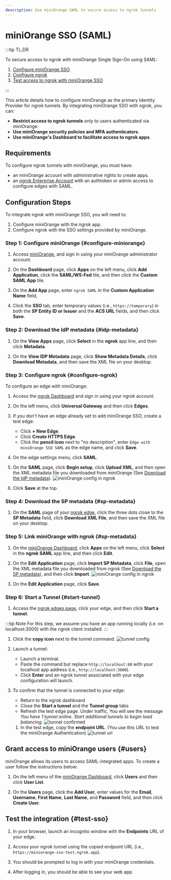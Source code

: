 ```yaml
---
description: Use miniOrange SAML to secure access to ngrok tunnels
---
```


# miniOrange SSO (SAML)

:::tip TL;DR

To secure access to ngrok with miniOrange Single Sign-On using SAML:

1. [Configure miniOrange SSO](#configure-miniorange)
1. [Configure ngrok](#configure-ngrok)
1. [Test access to ngrok with miniOrange SSO](#test-sso)

:::

This article details how to configure miniOrange as the primary Identity Provider for ngrok tunnels.
By integrating miniOrange SSO with ngrok, you can:

- **Restrict access to ngrok tunnels** only to users authenticated via miniOrange.
- **Use miniOrange security policies and MFA authenticators**.
- **Use miniOrange's Dashboard to facilitate access to ngrok apps**.

## Requirements

To configure ngrok tunnels with miniOrange, you must have:

- an miniOrange account with administrative rights to create apps.
- an [ngrok Enterprise Account](https://ngrok.com/pricing) with an authtoken or admin access to configure edges with SAML.

## Configuration Steps

To integrate ngrok with miniOrange SSO, you will need to:

1. Configure miniOrange with the ngrok app.
1. Configure ngrok with the SSO settings provided by miniOrange.

### **Step 1**: Configure miniOrange {#configure-miniorange}

1. Access [miniOrange](https://www.miniorange.com/), and sign in using your miniOrange administrator account.

1. On the **Dashboard** page, click **Apps** on the left menu, click **Add Application**, click the **SAML/WS-Fed** tile, and then click the **Custom SAML App** tile.

1. On the **Add App** page, enter `ngrok SAML` in the **Custom Application Name** field,

1. Click the **SSO** tab, enter temporary values (i.e., `https://temporary`) in both the **SP Entity ID or Issuer** and the **ACS URL** fields, and then click **Save**.

### **Step 2**: Download the IdP metadata {#idp-metadata}

1. On the **View Apps** page, click **Select** in the **ngrok** app line, and then click **Metadata**.

1. On the **View IDP Metadata** page, click **Show Metadata Details**, click **Download Metadata**, and then save the XML file on your desktop.

### **Step 3**: Configure ngrok {#configure-ngrok}

To configure an edge with miniOrange:

1. Access the [ngrok Dashboard](https://dashboard.ngrok.com/) and sign in using your ngrok account.

1. On the left menu, click **Universal Gateway** and then click **Edges**.

1. If you don't have an edge already set to add miniOrange SSO, create a test edge:

   - Click **+ New Edge**.
   - Click **Create HTTPS Edge**.
   - Click the **pencil icon** next to "no description", enter `Edge with miniOrange SSO SAML` as the edge name, and click **Save**.

1. On the edge settings menu, click **SAML**.

1. On the **SAML** page, click **Begin setup**, click **Upload XML**, and then open the XML metadata file you downloaded from miniOrange (See [Download the IdP metadata](#idp-metadata)).
   ![miniOrange config in ngrok](img/miniorange-5.png)

1. Click **Save** at the top.

### **Step 4**: Download the SP metadata {#sp-metadata}

1. On the **SAML** page of your [ngrok edge](https://dashboard.ngrok.com/edges), click the three dots close to the **SP Metadata** field, click **Download XML File**, and then save the XML file on your desktop.

### **Step 5**: Link miniOrange with ngrok {#sp-metadata}

1. On the [miniOrange Dashboard](https://login.xecurify.com/moas/admin/customer/home), click **Apps** on the left menu, click **Select** in the **ngrok SAML** app line, and then click **Edit**.

1. On the **Edit Application** page, click **Import SP Metadata**, click **File**, open the XML metadata file you downloaded from ngrok (See [Download the SP metadata](#sp-metadata)), and then click **Import**.
   ![miniOrange config in ngrok](img/miniorange-6.png)

1. On the **Edit Application** page, click **Save**.

### **Step 6**: Start a Tunnel {#start-tunnel}

1. Access the [ngrok edges page](https://dashboard.ngrok.com/edges), click your edge, and then click **Start a tunnel**.

:::tip Note
For this step, we assume you have an app running locally (i.e. on localhost:3000) with the ngrok client installed.
:::

1. Click the **copy icon** next to the tunnel command.
   ![tunnel config](img/miniorange-2.png)

1. Launch a tunnel:

   - Launch a terminal.
   - Paste the command but replace `http://localhost:80` with your localhost app address (i.e., `http://localhost:3000`).
   - Click **Enter** and an ngrok tunnel associated with your edge configuration will launch.

1. To confirm that the tunnel is connected to your edge:

   - Return to the ngrok dashboard
   - Close the **Start a tunnel** and the **Tunnel group** tabs
   - Refresh the test edge page. Under traffic, You will see the message _You have 1 tunnel online. Start additional tunnels to begin load balancing._
     ![tunnel confirmed](img/miniorange-3.png)

   1. In the test edge, copy the **endpoint URL**. (You use this URL to test the miniOrange Authentication)
      ![tunnel url](img/miniorange-4.png)

## Grant access to miniOrange users {#users}

miniOrange allows its users to access SAML-integrated apps. To create a user follow the instructions below:

1. On the left menu of the [miniOrange Dashboard](https://login.xecurify.com/moas/admin/customer/home), click **Users** and then click **User List**.

1. On the **Users** page, click the **Add User**, enter values for the **Email**, **Username**, **First Name**, **Last Name**, and **Password** field, and then click **Create User**.

## Test the integration {#test-sso}

1. In your browser, launch an incognito window with the **Endpoints** URL of your edge.

1. Access your ngrok tunnel using the copied endpoint URL (i.e., `https://miniorange-sso-test.ngrok.app`).

1. You should be prompted to log in with your miniOrange credentials.

1. After logging in, you should be able to see your web app.
